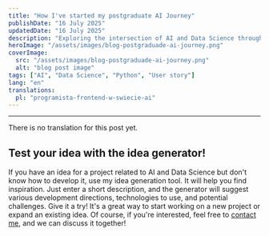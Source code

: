 ```yaml
---
title: "How I've started my postgraduate AI Journey"
publishDate: "16 July 2025"
updatedDate: "16 July 2025"
description: "Exploring the intersection of AI and Data Science through a postgraduate program, focusing on practical applications and real-world challenges."
heroImage: "/assets/images/blog-postgraduade-ai-journey.png"
coverImage:
  src: "/assets/images/blog-postgraduade-ai-journey.png"
  alt: "blog post image"
tags: ["AI", "Data Science", "Python", "User story"]
lang: "en"
translations:
  pl: "programista-frontend-w-swiecie-ai"
---
```



<LanguageSwitcher currentLang={frontmatter.lang} translations={frontmatter.translations} />

---

There is no translation for this post yet.

<h2 id="bonus"> Test your idea with the idea generator!</h2>

If you have an idea for a project related to AI and Data Science but don't know how to develop it, use my idea generation tool.
It will help you find inspiration. Just enter a short description, and the generator will suggest various development directions, technologies to use, and potential challenges. Give it a try! It's a great way to start working on a new project or expand an existing idea.
Of course, if you're interested, feel free to [contact me](https://calendly.com/lukasz-zatyka/discovery-call), and we can discuss it together!

<IdeaGenerator />
